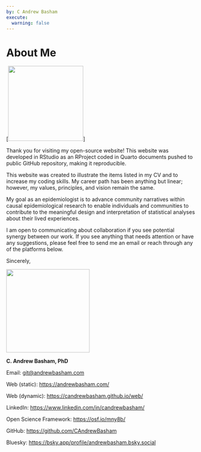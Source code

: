```yaml
---
by: C Andrew Basham
execute: 
  warning: false
---
```


# About Me

::: {#fig-headshot}
\[![](images/Basham_headshot.jpg){width="200"}\]
:::

Thank you for visiting my open-source website! This website was developed in RStudio as an RProject coded in Quarto documents pushed to public GitHub repository, making it reproducible.

This website was created to illustrate the items listed in my CV and to increase my coding skills. My career path has been anything but linear; however, my values, principles, and vision remain the same.

My goal as an epidemiologist is to advance community narratives within causal epidemiological research to enable individuals and communities to contribute to the meaningful design and interpretation of statistical analyses about their lived experiences.

I am open to communicating about collaboration if you see potential synergy between our work. If you see anything that needs attention or have any suggestions, please feel free to send me an email or reach through any of the platforms below.

Sincerely,

![](images/Basham_signature.png){width="222"}

**C. Andrew Basham, PhD**

Email: [git\@andrewbasham.com](git@andrewbasham.com)

Web (static): <https://andrewbasham.com/> 

Web (dynamic): <https://candrewbasham.github.io/web/> 

LinkedIn: <https://www.linkedin.com/in/candrewbasham/>

Open Science Framework: <https://osf.io/mny8b/> 

GitHub: <https://github.com/CAndrewBasham> 

Bluesky: <https://bsky.app/profile/andrewbasham.bsky.social>  
